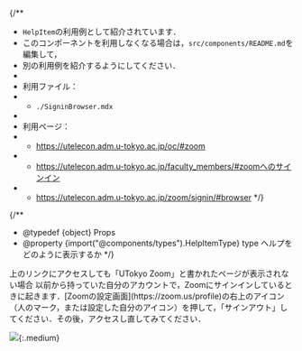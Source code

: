 
{/**
  * `HelpItem`の利用例として紹介されています．
  * このコンポーネントを利用しなくなる場合は，`src/components/README.md`を編集して，
  * 別の利用例を紹介するようにしてください．
  *
  * 利用ファイル：
  * - `./SigninBrowser.mdx`
  *
  * 利用ページ：
  * - https://utelecon.adm.u-tokyo.ac.jp/oc/#zoom
  * - https://utelecon.adm.u-tokyo.ac.jp/faculty_members/#zoomへのサインイン
  * - https://utelecon.adm.u-tokyo.ac.jp/zoom/signin/#browser
  */}

{/**
  * @typedef {object} Props
  * @property {import("@components/types").HelpItemType} type ヘルプをどのように表示するか
  */}

<HelpItem lang="ja" type={props.type}>
  <Fragment slot="problem">上のリンクにアクセスしても「UTokyo Zoom」と書かれたページが表示されない場合</Fragment>
  <Fragment slot="solution">以前から持っていた自分のアカウントで，Zoomにサインインしているときに起きます．[Zoomの設定画面](https://zoom.us/profile)の右上のアイコン（人のマーク，または設定した自分のアイコン）を押して，「サインアウト」してください．その後，アクセスし直してみてください．</Fragment>

  ![](./3.png){:.medium}
</HelpItem>
